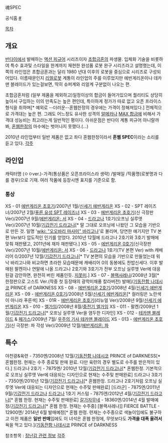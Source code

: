 魂SPEC 

공식홈 [http://www.tamashii.jp/item/category.php?eid=00003 #]

[[목차]]
== 개요 ==
[[반다이]]에서 발매하는 [[액션 피규어]] 시리즈이자 [[초합금혼]]의 파생물. 입체화 기술을 비롯하여 특수 효과및 스타일을 한계까지 재현한 완성품 로봇 완구 시리즈라고 설명했는데, 이쪽의 라인업은 초합금혼과는 달리 1980 년대 이후의 로봇을 중심으로 시리즈로 구성되어있다. 이름때문인지 [[리얼로봇]] 계통이 라인업의 주를 이루었지만 에반게리온이나 데카맨 블레이드가 있는걸보면, 딱히 슈퍼계와 리얼계 구분없이 나오는 편.

초합금혼처럼 (일부 제품을 제외하고)일정이상의 합금이 들어가있으며 퀄리티도 상당히 높아서 구입하는 이의 만족도는 높은 편인데, 특이하게 정가가 따로 없고 오픈 프라이스 형식을 취하며[* 예외로 --더러운--혼웹한정의 경우에는 가격이 정해져있다.] 전체적으로 가격대는 높은 편. 그래도 어느정도 유사한 성격의 [[알메카]]나 [[MAX 합금]]에 비해서 가격대 성능비는 최고라는게 일반적인 평이다. 아쉬운점은 반다이 계통 피규어 아니랄까봐, [[혼웹]]한정의 마수에는 벗어나지 못했다.(...)

2010년 라인업부터 일반 제품은 없고 좌다 혼웹한정이라서  '''혼웹 SPEC'''이라는 소리를 듣고 있다.
[[각주]]

== 라인업 ==
캐릭터명 (ㅇㅇver.)-가격(통상품은 오픈프라이스라 생략) /발매일 /작품명(로봇명과 다를 경우)으로 기재.
여러 작품에 등장시엔 표지를 기준으로 함.
=== 통상 ===
XS - 01 [[에반게리온 초호기]]/2007년 1월/[[신세기 에반게리온]] 
XS - 02 - SPT 레이즈너/2007년 2월/[[푸른 유성 SPT 레이즈너]]
XS - 03 - [[에반게리온 초호기]](신 극장판 Ver)/2007년 9월/[[에반게리온: 서]]
XS - 04 - [[드라고나]] 1호기(오프닝 실루엣 Ver)/2007년 10월/[[기갑전기 드라고나]][* 말 그대로 오프닝에 나왔던 그 모습을 기반으로 만든 것. 일명 '[[wiki: "오오바리 마사미" 바리고나]]'로 불리며, 당연한 얘기지만 TV 본편 Ver보다 압도적인 인기를 얻었다. 2010년 12월에 드라고나 2호기와 3호기 발매에 맞춰 재판됐고, 2011년에 재차 재판됐다.]
XS - 05 - [[에반게리온 0호기]](신극장판 Ver)/2007년 10월/[[에반게리온: 서]]
XS - 06 - [[드라고나]] 1호기(TV 본편 Ver) with 캐배리어 0/2007년 12월/[[기갑전기 드라고나]][* TV 본편의 모습을 기반으로 만들었는데 워낙 바리고나와 비교하면 초라한 모습때문에 캐배리어 0의 동봉에도 찬밥신세다. 이후 발매된 팔켄이나 연말에 나올 드라고나 2호기와 3호기가 전부 오프닝 실루엣 Ver에 대응된걸 감안하면, 완전히 버린 제품인듯. [[지못미]].]
XS - 07 - [[블랙사레나]]/2008년 3월[* 한정판으로 고스트 Ver.(작중 첫 등장때의 광학미채풍 칼라버전) 발매]/[[기동전함 나데시코]] PRINCE of DARKNESS
XS - 08 - [[에반게리온 2호기]]/2008년 4월/[[신세기 에반게리온]]
XS - 09 - [[에반게리온 0호기]]/2008년 5월/[[신세기 에반게리온]][* 컬러링은 노란색이 아니라 푸른색]
XS - 01R - [[에반게리온 초호기]](리뉴얼 Ver)/2008년 9월/[[신세기 에반게리온]] 
XS - 010 - [[엘가임]]/2008년 8월/[[중전기 엘가임]]
XS - 011 - 팔켄/2009년 1월/[[기갑전기 드라고나]][* 오프닝 실루엣 Ver을 염두한 디자인]
XS - 012 - [[테카맨 블레이드]] & [[페가스]]/2009년 7월/ [[우주의 기사 테카맨 블레이드]]
XS - 013 - [[에반게리온 초호기]](신 극장판: 파 각성 Ver)/2009년 12월/[[에반게리온: 파]]
== 특수 == 
야천광&육련 - 7350엔/2008년 12월/[[기동전함 나데시코]] PRINCE of DARKNESS[* 혼웹한정. 현재는 수주 종료및 판매 완료. 다만 육련의 경우 별도로 수주를 받은적이 있다.]
드라고나 2호기 - 7875엔/ 2010년 12월/[[기갑전기 드라고나]][* 혼웹한정. 기본적으로 오프닝 실루엣 Ver에 대응되는 디자인으로 현재는 수주및 판매완료]
드라고나 3호기 - 7350엔/2010년 12월/[[기갑전기 드라고나]][* 혼웹한정. 드라고나 2호기처럼 오프닝 실루엣 Ver에 대응되는 디자인으로 현재는 수주및 판매완료]
[드라군] - 7875엔/2011년 9월/[[기갑전기 드라고나]]
[[드라고나]] 1호기 커스텀 - 7875엔/2012년 4월/[[기갑전기 드라고나]][* 혼웹 한정. 현재는 수주및 판매완료]
[[갈가자무네]] - 18360엔/2014년 4월 발매예정/[[기갑전기 드라고나]][* 혼웹 한정. 현재는 수주중]
[블랙사레나]] FIERCE BATTLE - 12900엔/ 2014년 6월 발매예정[* 혼웹 한정. 련재는 수주중으로 색놀이임에도 불구하고 이전 제품은  '''일반 판매'''임에도 이 녀석은 혼웹 한정에, 무엇보다도  '''가격을 대폭 올려서'''  욕을 먹고 있다.]/[[기동전함 나데시코]] PRINCE of DARKNESS

참조항목 : [[장난감 관련 정보]]
[[각주]]
